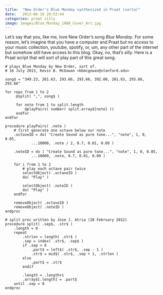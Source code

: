 ```yaml
---
title:  "New Order's Blue Monday synthesized in Praat (sorta)"
date:   2013-06-16 20:52:44
categories: praat silly
image: images/Blue_Monday_1988_Cover_Art.jpg
---
```


Let's say that you, like me, love New Order's song _Blue Monday_.
For some reason, let's imagine that you have a computer and Praat
but no access to your music collection, youtube, spotify, or, um,
any other part of the internet but somehow still have access to
this blog.  Okay, no, that's silly.  Here is a Praat script that
will sort of play part of this great song.


```
# plays Blue Monday by New Order, sort of.
# 16 July 2013, Kevin B. McGowan <kbmcgowan@stanford.edu>

song$ = "349.23, 261.63, 293.66, 293.66, 392.00, 261.63, 293.66, 293.66"

for reps from 1 to 2
     @split( ",", song$ )

     for note from 1 to split.length
         @playPairs( number( split.array$[note] ))
     endfor
endfor

procedure playPairs( .note )
    # first generate one octave below our note
    .octaveID = do( "Create Sound as pure tone...", "note", 1, 0, 0.05,
            ...10000, .note / 2, 0.7, 0.01, 0.09 )

    .noteID = do ( "Create Sound as pure tone...", "note", 1, 0, 0.05,
            ...10000, .note, 0.7, 0.01, 0.09 )

    for i from 1 to 2
        # play each octave pair twice
        selectObject( .octaveID )
        do( "Play" )

        selectObject( .noteID )
        do( "Play" )
    endfor

    removeObject( .octaveID )
    removeObject( .noteID )
endproc

# split proc written by Jose J. Atria (28 February 2012)
procedure split( .sep$, .str$ )
    .length = 0
    repeat
        .strlen = length( .str$ )
        .sep = index( .str$, .sep$ )
        if .sep > 0
            .part$ = left$( .str$, .sep - 1 )
            .str$ = mid$( .str$, .sep + 1, .strlen )
        else
            .part$ = .str$
        endif

        .length = .length+1
        .array$[.length] = .part$
    until .sep = 0
endproc
```
